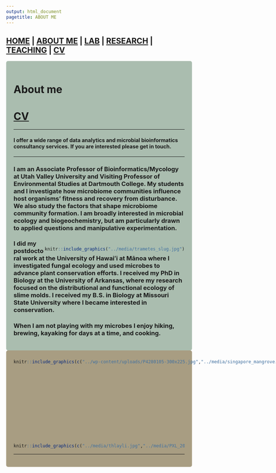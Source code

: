 ```yaml
---
output: html_document
pagetitle: ABOUT ME
---
```

<style type="text/css">
.main-container {
  max-width: 1800px;
  margin-left: auto;
  margin-right: auto;
}
</style>


## [HOME](http://gzahn.github.io/) | [ABOUT ME](http://gzahn.github.io/about-me/) | [LAB](http://gzahn.github.io/lab/) | [RESEARCH](http://gzahn.github.io/pubs-and-pres/) | [TEACHING](http://gzahn.github.io/coursemap/) | [CV](https://docs.google.com/document/d/1f1DEO7XyHATpOhZWt7Rl-ELzte-SAOTww5uZnUXNTwM/edit?usp=sharing)

<style>
div.gray { background-color:#aabdaf; border-radius: 5px; padding: 20px;}
</style>
<div class = "gray">
# **About me**

# **[CV](https://docs.google.com/document/d/1f1DEO7XyHATpOhZWt7Rl-ELzte-SAOTww5uZnUXNTwM/edit?usp=sharing)**

___

#### **I offer a wide range of data analytics and microbial bioinformatics consultancy services. If you are interested please get in touch.**

___

### I am an Associate Professor of Bioinformatics/Mycology at Utah Valley University and Visiting Professor of Environmental Studies at Dartmouth College. My students and I investigate how microbiome communities influence host organisms' fitness and recovery from disturbance. We also study the factors that shape microbiome community formation. I am broadly interested in microbial ecology and biogeochemistry, but am particularly drawn to applied questions and manipulative experimentation.


<div style= "float:right;position: relative;top:10px">
```r
knitr::include_graphics("../media/trametes_slug.jpg")
```
</div>

### I did my postdoctoral work at the University of Hawaiʻi at Mānoa where I investigated fungal ecology and used microbes to advance plant conservation efforts. I received my PhD in Biology at the University of Arkansas, where my research focused on the distributional and functional ecology of slime molds.  I received my B.S. in Biology at Missouri State University where I became interested in conservation.  

### When I am not playing with my microbes I enjoy hiking, brewing, kayaking for days at  a time, and cooking.

</div>

<div style= "float:left;position: relative;top:10px;left:20px">
```r
knitr::include_graphics(c("../wp-content/uploads/P4280105-300x225.jpg","../media/singapore_mangrove.jpg","../media/geoff_mangrove.jpg"))
```


</div>



<style>
div.blue { background-color:#a89d82; border-radius: 5px; padding: 20px;}
</style>
<div class = "blue">

<br><br><br><br><br><br><br><br><br>
<br><br><br>


```r
knitr::include_graphics(c("../media/thlayli.jpg","../media/PXL_20230909_205730304.jpg","../media/mushrooms1.jpg"))
```


___





</div>



